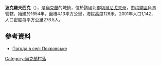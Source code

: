 {{coord|51|31|23|N|32|20|37|E|scale:100000|display=title}}

'''波克羅夫西克'''（{{lang-uk|Покровське}}），是[[烏克蘭|烏克蘭]]的城鎮，位於該國北部[[切爾尼戈夫州|切爾尼戈夫州]]，由[[梅納區|梅納區]]負責管轄，始建於1654年，面積4.13平方公里，海拔高度126米，2001年人口1,142，人口密度每平方公里276.5人。

==參考資料==
* [http://weather.in.ua/ua/chernigovskaja/7869 Погода в селі Покровське] {{Wayback|url=http://weather.in.ua/ua/chernigovskaja/7869 |date=20160924063213 }}

{{Ukraine-geo-stub}}
[[Category:烏克蘭村落|Category:烏克蘭村落]]